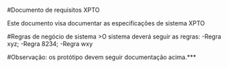 #Documento de requisitos XPTO

Este documento visa documentar as especificações de sistema XPTO

#Regras de negócio  de sistema
>O sistema deverá seguir as regras:
-Regra xyz;
-Regra 8234;
-Regra wxy

#Observação: os protótipo devem seguir documentação acima.***